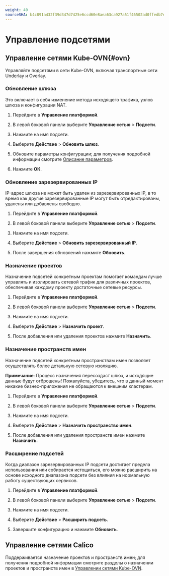 ```yaml
---
weight: 40
sourceSHA: b4c891a432f39d347d7425e6ccd60e8aea63ca927a51f46502ad0ffedb7e51d6
---
```


# Управление подсетями

## Управление сетями Kube-OVN\{#ovn}

Управляйте подсетями в сети Kube-OVN, включая транспортные сети Underlay и Overlay.

### Обновление шлюза

Это включает в себя изменение метода исходящего трафика, узлов шлюза и конфигурации NAT.

1. Перейдите в **Управление платформой**.

2. В левой боковой панели выберите **Управление сетью** > **Подсети**.

3. Нажмите на имя подсети.

4. Выберите **Действие** > **Обновить шлюз**.

5. Обновите параметры конфигурации; для получения подробной информации смотрите [Описание параметров](./subnet_kubeovn_overlay.mdx).

6. Нажмите **ОК**.

### Обновление зарезервированных IP

IP-адрес шлюза не может быть удален из зарезервированных IP, в то время как другие зарезервированные IP могут быть отредактированы, удалены или добавлены свободно.

1. Перейдите в **Управление платформой**.

2. В левой боковой панели выберите **Управление сетью** > **Подсети**.

3. Нажмите на имя подсети.

4. Выберите **Действие** > **Обновить зарезервированный IP**.

5. После завершения обновлений нажмите **Обновить**.

### Назначение проектов

Назначение подсетей конкретным проектам помогает командам лучше управлять и изолировать сетевой трафик для различных проектов, обеспечивая каждому проекту достаточные сетевые ресурсы.

1. Перейдите в **Управление платформой**.

2. В левой боковой панели выберите **Управление сетью** > **Подсети**.

3. Нажмите на имя подсети.

4. Выберите **Действие** > **Назначить проект**.

5. После добавления или удаления проектов нажмите **Назначить**.

### Назначение пространств имен

Назначение подсетей конкретным пространствам имен позволяет осуществлять более детальную сетевую изоляцию.

**Примечание**: Процесс назначения пересоздаст шлюз, и исходящие данные будут отброшены! Пожалуйста, убедитесь, что в данный момент никакие бизнес-приложения не обращаются к внешним кластерам.

1. Перейдите в **Управление платформой**.

2. В левой боковой панели выберите **Управление сетью** > **Подсети**.

3. Нажмите на имя подсети.

4. Выберите **Действие** > **Назначить пространство имен**.

5. После добавления или удаления пространств имен нажмите **Назначить**.

### Расширение подсетей

Когда диапазон зарезервированных IP подсети достигает предела использования или собирается истощиться, его можно расширить на основе исходного диапазона подсети без влияния на нормальную работу существующих сервисов.

1. Перейдите в **Управление платформой**.

2. В левой боковой панели выберите **Управление сетью** > **Подсети**.

3. Нажмите на имя подсети.

4. Выберите **Действие** > **Расширить подсеть**.

5. Завершите конфигурацию и нажмите **Обновить**.

## Управление сетями Calico

Поддерживается назначение проектов и пространств имен; для получения подробной информации смотрите разделы о назначении проектов и пространств имен в [Управлении сетями Kube-OVN](#ovn).
